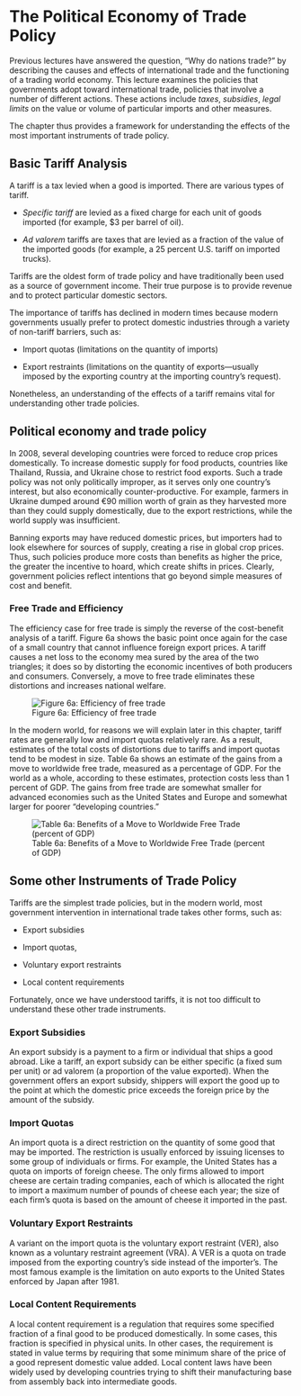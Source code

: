 # The Political Economy of Trade Policy

Previous lectures have answered the question, "Why do nations trade?" by describing the causes and effects of international trade and the functioning of a trading world economy. This lecture examines the policies that governments adopt toward international trade, policies that involve a number of different actions. These actions include *taxes*, *subsidies*, *legal limits* on the value or volume of particular imports and other measures.

The chapter thus provides a framework for understanding the effects of the most important instruments of trade policy.

## Basic Tariff Analysis

A tariff is a tax levied when a good is imported. There are various types of tariff.

-   *Specific tariff* are levied as a fixed charge for each unit of goods imported (for example, \$3 per barrel of oil).

-   *Ad valorem* tariffs are taxes that are levied as a fraction of the value of the imported goods (for example, a 25 percent U.S. tariff on imported trucks).

Tariffs are the oldest form of trade policy and have traditionally been used as a source of government income. Their true purpose is to provide revenue and to protect particular domestic sectors.

The importance of tariffs has declined in modern times because modern governments usually prefer to protect domestic industries through a variety of non-tariff barriers, such as:

-   Import quotas (limitations on the quantity of imports)

-   Export restraints (limitations on the quantity of exports---usually imposed by the exporting country at the importing country's request).

Nonetheless, an understanding of the effects of a tariff remains vital for understanding other trade policies.

## Political economy and trade policy

In 2008, several developing countries were forced to reduce crop prices domestically. To increase domestic supply for food products, countries like Thailand, Russia, and Ukraine chose to restrict food exports. Such a trade policy was not only politically improper, as it serves only one country's interest, but also economically counter-productive. For example, farmers in Ukraine dumped around €90 million worth of grain as they harvested more than they could supply domestically, due to the export restrictions, while the world supply was insufficient.

Banning exports may have reduced domestic prices, but importers had to look elsewhere for sources of supply, creating a rise in global crop prices. Thus, such policies produce more costs than benefits as higher the price, the greater the incentive to hoard, which create shifts in prices. Clearly, government policies reflect intentions that go beyond simple measures of cost and benefit.

### Free Trade and Efficiency

The efficiency case for free trade is simply the reverse of the cost-benefit analysis of a tariff. Figure 6a shows the basic point once again for the case of a small country that cannot influence foreign export prices. A tariff causes a net loss to the economy mea sured by the area of the two triangles; it does so by distorting the economic incentives of both producers and consumers. Conversely, a move to free trade eliminates these distortions and increases national welfare.

![Figure 6a: Efficiency of free trade](figures/Efficiency-Free-Trade.jpg){fig-align="center"}

In the modern world, for reasons we will explain later in this chapter, tariff rates are generally low and import quotas relatively rare. As a result, estimates of the total costs of distortions due to tariffs and import quotas tend to be modest in size. Table 6a shows an estimate of the gains from a move to worldwide free trade, measured as a percentage of GDP. For the world as a whole, according to these estimates, protection costs less than 1 percent of GDP. The gains from free trade are somewhat smaller for advanced economies such as the United States and Europe and somewhat larger for poorer "developing countries."

![Table 6a: Benefits of a Move to Worldwide Free Trade (percent of GDP)](figures/Free-Trade-GDP.jpg){fig-align="center"}

## Some other Instruments of Trade Policy

Tariffs are the simplest trade policies, but in the modern world, most government intervention in international trade takes other forms, such as: 

- Export subsidies

- Import quotas,

- Voluntary export restraints

- Local content requirements 

Fortunately, once we have understood tariffs, it is not too difficult to understand these other trade instruments.

### Export Subsidies

An export subsidy is a payment to a firm or individual that ships a good abroad. Like
a tariff, an export subsidy can be either specific (a fixed sum per unit) or ad valorem
(a proportion of the value exported). When the government offers an export subsidy,
shippers will export the good up to the point at which the domestic price exceeds the
foreign price by the amount of the subsidy.

### Import Quotas

An import quota is a direct restriction on the quantity of some good that may be
imported. The restriction is usually enforced by issuing licenses to some group of individuals or firms. For example, the United States has a quota on imports of foreign
cheese. The only firms allowed to import cheese are certain trading companies, each of
which is allocated the right to import a maximum number of pounds of cheese each year;
the size of each firm’s quota is based on the amount of cheese it imported in the past.


### Voluntary Export Restraints

A variant on the import quota is the voluntary export restraint (VER), also known as
a voluntary restraint agreement (VRA). A VER is a quota on trade imposed
from the exporting country’s side instead of the importer’s. The most famous example
is the limitation on auto exports to the United States enforced by Japan after 1981.

### Local Content Requirements

A local content requirement is a regulation that requires some specified fraction of
a final good to be produced domestically. In some cases, this fraction is specified in
physical units. In other cases, the requirement is stated in value terms by requiring that some minimum share of the price of a good represent domestic value added. Local content laws have been widely used by
developing countries trying to shift their manufacturing base from assembly back into
intermediate goods.
